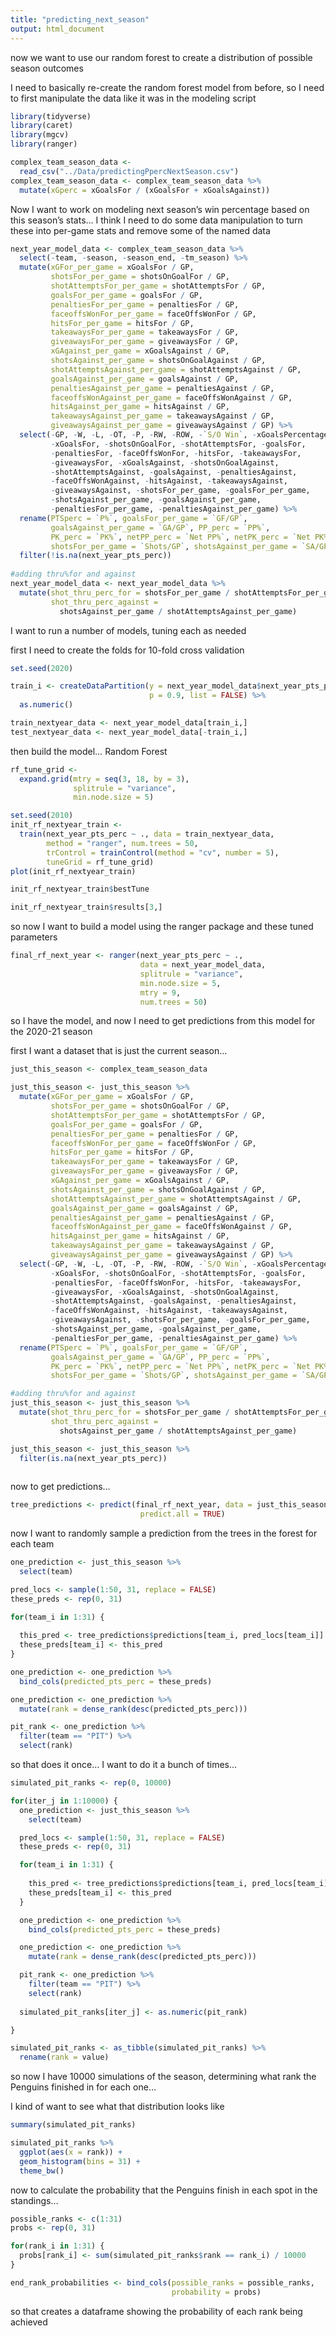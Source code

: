 ```yaml
---
title: "predicting_next_season"
output: html_document
---
```


now we want to use our random forest to create a distribution of possible season outcomes

I need to basically re-create the random forest model from before, so I need to first manipulate the data like it was in the modeling script

```r
library(tidyverse)
library(caret)
library(mgcv)
library(ranger)

complex_team_season_data <-
  read_csv("../Data/predictingPpercNextSeason.csv")
complex_team_season_data <- complex_team_season_data %>%
  mutate(xGperc = xGoalsFor / (xGoalsFor + xGoalsAgainst))
```

Now I want to work on modeling next season's win percentage based on this season's stats...
I think I need to do some data manipulation to turn these into per-game stats and remove some of the named data
```r
next_year_model_data <- complex_team_season_data %>%
  select(-team, -season, -season_end, -tm_season) %>%
  mutate(xGFor_per_game = xGoalsFor / GP, 
         shotsFor_per_game = shotsOnGoalFor / GP,
         shotAttemptsFor_per_game = shotAttemptsFor / GP,
         goalsFor_per_game = goalsFor / GP,
         penaltiesFor_per_game = penaltiesFor / GP,
         faceoffsWonFor_per_game = faceOffsWonFor / GP,
         hitsFor_per_game = hitsFor / GP,
         takeawaysFor_per_game = takeawaysFor / GP,
         giveawaysFor_per_game = giveawaysFor / GP,
         xGAgainst_per_game = xGoalsAgainst / GP,
         shotsAgainst_per_game = shotsOnGoalAgainst / GP,
         shotAttemptsAgainst_per_game = shotAttemptsAgainst / GP,
         goalsAgainst_per_game = goalsAgainst / GP,
         penaltiesAgainst_per_game = penaltiesAgainst / GP,
         faceoffsWonAgainst_per_game = faceOffsWonAgainst / GP,
         hitsAgainst_per_game = hitsAgainst / GP,
         takeawaysAgainst_per_game = takeawaysAgainst / GP,
         giveawaysAgainst_per_game = giveawaysAgainst / GP) %>%
  select(-GP, -W, -L, -OT, -P, -RW, -ROW, -`S/O Win`, -xGoalsPercentage,
         -xGoalsFor, -shotsOnGoalFor, -shotAttemptsFor, -goalsFor, 
         -penaltiesFor, -faceOffsWonFor, -hitsFor, -takeawaysFor, 
         -giveawaysFor, -xGoalsAgainst, -shotsOnGoalAgainst, 
         -shotAttemptsAgainst, -goalsAgainst, -penaltiesAgainst, 
         -faceOffsWonAgainst, -hitsAgainst, -takeawaysAgainst, 
         -giveawaysAgainst, -shotsFor_per_game, -goalsFor_per_game,
         -shotsAgainst_per_game, -goalsAgainst_per_game,
         -penaltiesFor_per_game, -penaltiesAgainst_per_game) %>%
  rename(PTSperc = `P%`, goalsFor_per_game = `GF/GP`,
         goalsAgainst_per_game = `GA/GP`, PP_perc = `PP%`,
         PK_perc = `PK%`, netPP_perc = `Net PP%`, netPK_perc = `Net PK%`,
         shotsFor_per_game = `Shots/GP`, shotsAgainst_per_game = `SA/GP`) %>%
  filter(!is.na(next_year_pts_perc))
  
#adding thru%for and against
next_year_model_data <- next_year_model_data %>%
  mutate(shot_thru_perc_for = shotsFor_per_game / shotAttemptsFor_per_game,
         shot_thru_perc_against = 
           shotsAgainst_per_game / shotAttemptsAgainst_per_game)
```



I want to run a number of models, tuning each as needed

first I need to create the folds for 10-fold cross validation
```r
set.seed(2020)

train_i <- createDataPartition(y = next_year_model_data$next_year_pts_perc,
                               p = 0.9, list = FALSE) %>%
  as.numeric()

train_nextyear_data <- next_year_model_data[train_i,]
test_nextyear_data <- next_year_model_data[-train_i,]

```

then build the model...
Random Forest
```r
rf_tune_grid <-
  expand.grid(mtry = seq(3, 18, by = 3),
              splitrule = "variance",
              min.node.size = 5)

set.seed(2010)
init_rf_nextyear_train <-
  train(next_year_pts_perc ~ ., data = train_nextyear_data,
        method = "ranger", num.trees = 50, 
        trControl = trainControl(method = "cv", number = 5),
        tuneGrid = rf_tune_grid)
plot(init_rf_nextyear_train)
```

```r
init_rf_nextyear_train$bestTune
```

```r
init_rf_nextyear_train$results[3,]
```


so now I want to build a model using the ranger package and these tuned parameters
```r
final_rf_next_year <- ranger(next_year_pts_perc ~ .,
                             data = next_year_model_data,
                             splitrule = "variance",
                             min.node.size = 5,
                             mtry = 9,
                             num.trees = 50)
```

so I have the model, and now I need to get predictions from this model for the 2020-21 season

first I want a dataset that is just the current season...
```r
just_this_season <- complex_team_season_data

just_this_season <- just_this_season %>%
  mutate(xGFor_per_game = xGoalsFor / GP, 
         shotsFor_per_game = shotsOnGoalFor / GP,
         shotAttemptsFor_per_game = shotAttemptsFor / GP,
         goalsFor_per_game = goalsFor / GP,
         penaltiesFor_per_game = penaltiesFor / GP,
         faceoffsWonFor_per_game = faceOffsWonFor / GP,
         hitsFor_per_game = hitsFor / GP,
         takeawaysFor_per_game = takeawaysFor / GP,
         giveawaysFor_per_game = giveawaysFor / GP,
         xGAgainst_per_game = xGoalsAgainst / GP,
         shotsAgainst_per_game = shotsOnGoalAgainst / GP,
         shotAttemptsAgainst_per_game = shotAttemptsAgainst / GP,
         goalsAgainst_per_game = goalsAgainst / GP,
         penaltiesAgainst_per_game = penaltiesAgainst / GP,
         faceoffsWonAgainst_per_game = faceOffsWonAgainst / GP,
         hitsAgainst_per_game = hitsAgainst / GP,
         takeawaysAgainst_per_game = takeawaysAgainst / GP,
         giveawaysAgainst_per_game = giveawaysAgainst / GP) %>%
  select(-GP, -W, -L, -OT, -P, -RW, -ROW, -`S/O Win`, -xGoalsPercentage,
         -xGoalsFor, -shotsOnGoalFor, -shotAttemptsFor, -goalsFor, 
         -penaltiesFor, -faceOffsWonFor, -hitsFor, -takeawaysFor, 
         -giveawaysFor, -xGoalsAgainst, -shotsOnGoalAgainst, 
         -shotAttemptsAgainst, -goalsAgainst, -penaltiesAgainst, 
         -faceOffsWonAgainst, -hitsAgainst, -takeawaysAgainst, 
         -giveawaysAgainst, -shotsFor_per_game, -goalsFor_per_game,
         -shotsAgainst_per_game, -goalsAgainst_per_game,
         -penaltiesFor_per_game, -penaltiesAgainst_per_game) %>%
  rename(PTSperc = `P%`, goalsFor_per_game = `GF/GP`,
         goalsAgainst_per_game = `GA/GP`, PP_perc = `PP%`,
         PK_perc = `PK%`, netPP_perc = `Net PP%`, netPK_perc = `Net PK%`,
         shotsFor_per_game = `Shots/GP`, shotsAgainst_per_game = `SA/GP`)
```

```r
#adding thru%for and against
just_this_season <- just_this_season %>%
  mutate(shot_thru_perc_for = shotsFor_per_game / shotAttemptsFor_per_game,
         shot_thru_perc_against = 
           shotsAgainst_per_game / shotAttemptsAgainst_per_game)

just_this_season <- just_this_season %>%
  filter(is.na(next_year_pts_perc))
  
```

now to get predictions...

```r
tree_predictions <- predict(final_rf_next_year, data = just_this_season,
                             predict.all = TRUE)
```

now I want to randomly sample a prediction from the trees in the forest for each team
```r
one_prediction <- just_this_season %>%
  select(team)

pred_locs <- sample(1:50, 31, replace = FALSE)
these_preds <- rep(0, 31)

for(team_i in 1:31) {
  
  this_pred <- tree_predictions$predictions[team_i, pred_locs[team_i]]
  these_preds[team_i] <- this_pred
}

one_prediction <- one_prediction %>%
  bind_cols(predicted_pts_perc = these_preds)

one_prediction <- one_prediction %>%
  mutate(rank = dense_rank(desc(predicted_pts_perc)))

pit_rank <- one_prediction %>%
  filter(team == "PIT") %>%
  select(rank)

```
so that does it once... I want to do it a bunch of times...

```r
simulated_pit_ranks <- rep(0, 10000)

for(iter_j in 1:10000) {
  one_prediction <- just_this_season %>%
    select(team)

  pred_locs <- sample(1:50, 31, replace = FALSE)
  these_preds <- rep(0, 31)

  for(team_i in 1:31) {
  
    this_pred <- tree_predictions$predictions[team_i, pred_locs[team_i]]
    these_preds[team_i] <- this_pred
  }

  one_prediction <- one_prediction %>%
    bind_cols(predicted_pts_perc = these_preds)

  one_prediction <- one_prediction %>%
    mutate(rank = dense_rank(desc(predicted_pts_perc)))

  pit_rank <- one_prediction %>%
    filter(team == "PIT") %>%
    select(rank)
  
  simulated_pit_ranks[iter_j] <- as.numeric(pit_rank)

}

simulated_pit_ranks <- as_tibble(simulated_pit_ranks) %>%
  rename(rank = value)

```
 so now I have 10000 simulations of the season, determining what rank the Penguins finished in for each one...
 
I kind of want to see what that distribution looks like
```r
summary(simulated_pit_ranks)
```

```r
simulated_pit_ranks %>%
  ggplot(aes(x = rank)) +
  geom_histogram(bins = 31) +
  theme_bw()
```
now to calculate the probability that the Penguins finish in each spot in the standings...
```r
possible_ranks <- c(1:31)
probs <- rep(0, 31)

for(rank_i in 1:31) {
  probs[rank_i] <- sum(simulated_pit_ranks$rank == rank_i) / 10000
}

end_rank_probabilities <- bind_cols(possible_ranks = possible_ranks,
                                    probability = probs)

```

so that creates a dataframe showing the probability of each rank being achieved